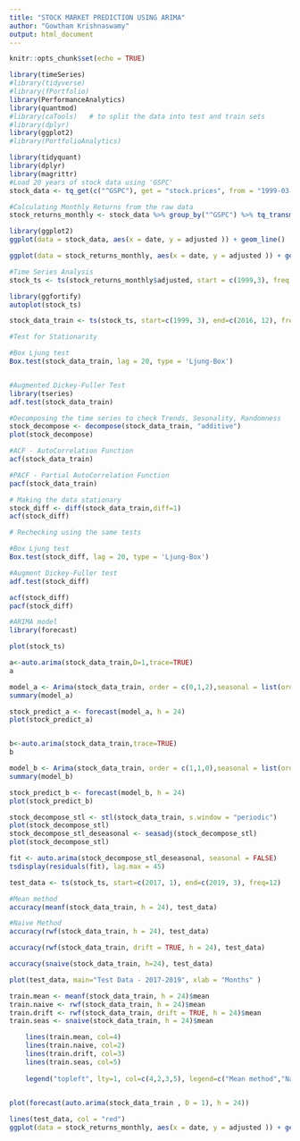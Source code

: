 ```yaml
---
title: "STOCK MARKET PREDICTION USING ARIMA"
author: "Gowtham Krishnaswamy"
output: html_document
---
```


```r
knitr::opts_chunk$set(echo = TRUE)
```



```r
library(timeSeries)
#library(tidyverse)
#library(fPortfolio)
library(PerformanceAnalytics)
library(quantmod)
#library(caTools)   # to split the data into test and train sets
#library(dplyr)
library(ggplot2)
#library(PortfolioAnalytics)
```


```r
library(tidyquant)
library(dplyr)
library(magrittr)
#Load 20 years of stock data using 'GSPC'
stock_data <- tq_get(c("^GSPC"), get = "stock.prices", from = "1999-03-01", to = "2019-03-01")

#Calculating Monthly Returns from the raw data
stock_returns_monthly <- stock_data %>% group_by("^GSPC") %>% tq_transmute(select = adjusted, mutate_fun = to_period, period = "months")

```


```r
library(ggplot2)
ggplot(data = stock_data, aes(x = date, y = adjusted )) + geom_line()

ggplot(data = stock_returns_monthly, aes(x = date, y = adjusted )) + geom_line()

```

```r
#Time Series Analysis
stock_ts <- ts(stock_returns_monthly$adjusted, start = c(1999,3), freq = 12)

library(ggfortify)
autoplot(stock_ts)

stock_data_train <- ts(stock_ts, start=c(1999, 3), end=c(2016, 12), freq=12)

```


```r
#Test for Stationarity

#Box Ljung test
Box.test(stock_data_train, lag = 20, type = 'Ljung-Box')


#Augmented Dickey-Fuller Test
library(tseries)
adf.test(stock_data_train)

```

```r
#Decomposing the time series to check Trends, Sesonality, Randomness
stock_decompose <- decompose(stock_data_train, "additive")
plot(stock_decompose)

```

```r
#ACF - AutoCorrelation Function
acf(stock_data_train)

#PACF - Partial AutoCorrelation Function
pacf(stock_data_train)

```

```r

# Making the data stationary
stock_diff <- diff(stock_data_train,diff=1)
acf(stock_diff)
```

```r
# Rechecking using the same tests

#Box Ljung test
Box.test(stock_diff, lag = 20, type = 'Ljung-Box')

#Augment Dickey-Fuller test
adf.test(stock_diff)
```

```r
acf(stock_diff)
pacf(stock_diff)
```

```r
#ARIMA model
library(forecast)

plot(stock_ts)

a<-auto.arima(stock_data_train,D=1,trace=TRUE)
a

model_a <- Arima(stock_data_train, order = c(0,1,2),seasonal = list(order = c(2,1,1), period = 12))
summary(model_a)

stock_predict_a <- forecast(model_a, h = 24)
plot(stock_predict_a)


b<-auto.arima(stock_data_train,trace=TRUE)
b

model_b <- Arima(stock_data_train, order = c(1,1,0),seasonal = list(order = c(2,0,0), period = 12))
summary(model_b)

stock_predict_b <- forecast(model_b, h = 24)
plot(stock_predict_b)

```


```r
stock_decompose_stl <- stl(stock_data_train, s.window = "periodic")
plot(stock_decompose_stl)
stock_decompose_stl_deseasonal <- seasadj(stock_decompose_stl)
plot(stock_decompose_stl)

fit <- auto.arima(stock_decompose_stl_deseasonal, seasonal = FALSE)
tsdisplay(residuals(fit), lag.max = 45)
```


```r
test_data <- ts(stock_ts, start=c(2017, 1), end=c(2019, 3), freq=12)

#Mean method
accuracy(meanf(stock_data_train, h = 24), test_data)
```

```r

#Naive Method
accuracy(rwf(stock_data_train, h = 24), test_data)

```

```r
accuracy(rwf(stock_data_train, drift = TRUE, h = 24), test_data)

```

```r
accuracy(snaive(stock_data_train, h=24), test_data)

plot(test_data, main="Test Data - 2017-2019", xlab = "Months" )

train.mean <- meanf(stock_data_train, h = 24)$mean
train.naive <- rwf(stock_data_train, h = 24)$mean 
train.drift <- rwf(stock_data_train, drift = TRUE, h = 24)$mean
train.seas <- snaive(stock_data_train, h = 24)$mean

    lines(train.mean, col=4)
    lines(train.naive, col=2)
    lines(train.drift, col=3)
    lines(train.seas, col=5)
    
    legend("topleft", lty=1, col=c(4,2,3,5), legend=c("Mean method","Naive method","Drift method", "Seasonal naive method"),bty="n")
    
```

```r
plot(forecast(auto.arima(stock_data_train , D = 1), h = 24))

lines(test_data, col = "red")
ggplot(data = stock_returns_monthly, aes(x = date, y = adjusted )) + geom_line()


```